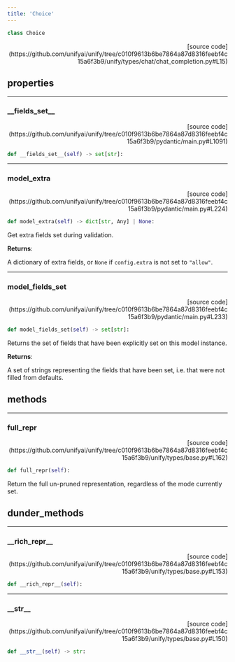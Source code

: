 ```yaml
---
title: 'Choice'
---
```


```python
class Choice
```

<p align="right">[source code](https://github.com/unifyai/unify/tree/c010f9613b6be7864a87d8316feebf4c15a6f3b9/unify/types/chat/chat_completion.py#L15)</p>



## properties

---

### \_\_fields\_set\_\_

<p align="right">[source code](https://github.com/unifyai/unify/tree/c010f9613b6be7864a87d8316feebf4c15a6f3b9/pydantic/main.py#L1091)</p>

```python
def __fields_set__(self) -> set[str]:
```



---

### model\_extra

<p align="right">[source code](https://github.com/unifyai/unify/tree/c010f9613b6be7864a87d8316feebf4c15a6f3b9/pydantic/main.py#L224)</p>

```python
def model_extra(self) -> dict[str, Any] | None:
```

Get extra fields set during validation.

**Returns**:

A dictionary of extra fields, or `None` if `config.extra` is not set to `"allow"`.

---

### model\_fields\_set

<p align="right">[source code](https://github.com/unifyai/unify/tree/c010f9613b6be7864a87d8316feebf4c15a6f3b9/pydantic/main.py#L233)</p>

```python
def model_fields_set(self) -> set[str]:
```

Returns the set of fields that have been explicitly set on this model instance.

**Returns**:

A set of strings representing the fields that have been set,
i.e. that were not filled from defaults.

## methods

---

### full\_repr

<p align="right">[source code](https://github.com/unifyai/unify/tree/c010f9613b6be7864a87d8316feebf4c15a6f3b9/unify/types/base.py#L162)</p>

```python
def full_repr(self):
```

Return the full un-pruned representation, regardless of the mode currently set.

## dunder_methods

---

### \_\_rich\_repr\_\_

<p align="right">[source code](https://github.com/unifyai/unify/tree/c010f9613b6be7864a87d8316feebf4c15a6f3b9/unify/types/base.py#L153)</p>

```python
def __rich_repr__(self):
```



---

### \_\_str\_\_

<p align="right">[source code](https://github.com/unifyai/unify/tree/c010f9613b6be7864a87d8316feebf4c15a6f3b9/unify/types/base.py#L150)</p>

```python
def __str__(self) -> str:
```

